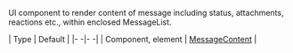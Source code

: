 UI component to render content of message including status, attachments, reactions etc., within enclosed MessageList.

| Type | Default |
|- -|- -|
| Component, element | [MessageContent](/reactnative/ui-components/message-content) |
